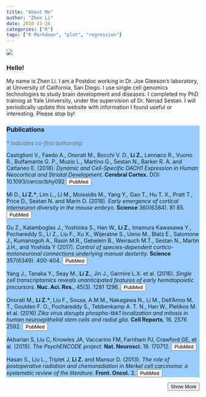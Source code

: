 ```yaml
---
title: "About Me"
author: "Zhen Li"
date: 2018-11-28
categories: ["R"]
tags: ["R Markdown", "plot", "regression"]
---
```

<html>
<head>
<meta name="viewport" content="width=device-width, initial-scale=1">
<script src="https://ajax.googleapis.com/ajax/libs/jquery/3.3.1/jquery.min.js"></script>
<script src="https://maxcdn.bootstrapcdn.com/bootstrap/3.3.7/js/bootstrap.min.js"></script>
<link rel="stylesheet" href="https://use.fontawesome.com/releases/v5.1.1/css/all.css" integrity="sha384-O8whS3fhG2OnA5Kas0Y9l3cfpmYjapjI0E4theH4iuMD+pLhbf6JI0jIMfYcK3yZ" crossorigin="anonymous">

<script>
$(document).ready(function() {
  $("#toggle").click(function() {
    var elem = $("#toggle").text();
    if (elem == "Show More") {
      //Stuff to do when btn is in the read more state
      $("#toggle").text("Show Less");
      $(".text").slideDown();
    } else {
      //Stuff to do when btn is in the read less state
      $("#toggle").text("Show More");
      $(".text").slideUp();
    }
  });
});
</script>

</head>
<body>
<section class="flex">

<div class="img-circle">
  <img src="images/DSC_1415.JPG" />
</div>

<article class="aboutMe">
  <h1>Hello!</h1>
  <p>My name is Zhen Li. I am a Postdoc working in Dr. Joe Gleeson's laboratory, at University of California, San Diego. I use single cell genomics technologies to study brain development and diseases. I completed my PhD training at Yale University, under the supervision of Dr. Nenad Sestan. I will periodically update this website with information I found useful or interesting. Please stop by!</p>
</article>

</section>

<section class="flex">
<article class="aboutMe" style="background-color:#99ccff">
<h1>Publications</h1>
<p><i style="color:#696969">* indicates co-first authorship</i></p>
<p>Castiglioni V., Faedo A., Onorati M., Bocchi V. D., <b>Li Z.</b>, Lennaco R., Vuono R., Bulfamante G. P., Muzio L., Martino G., Sestan N., Barker R. A. and Cattaneo E. (2018). <i>Dynamic and Cell-Specific DACH1 Expression in Human Neocortical and Striatal Development.</i> <b>Cerebral Cortex.</b> DOI: 10.1093/cercor/bhy092 <a href="https://www.ncbi.nlm.nih.gov/pubmed/29688344"><button class="paper">PubMed</button></a></p>

<p>Mi D., <b>Li Z.*</b>, Lim L., Li M., Moissidis M., Yang Y., Gao T., Hu T. X., Pratt T., Price D., Sestan N. and Marín O. (2018). <i>Early emergence of cortical interneuron diversity in the mouse embryo.</i> <b>Science</b> 360(6384). 81  85. <a href="https://www.ncbi.nlm.nih.gov/pubmed/29472441"><button class="paper">PubMed</button></a></p>

<p>Gu Z., Kalamboglas J., Yoshioka S., Han W., <b>Li Z.</b>, Imamura Kawasawa Y., Pochareddy S., Li Z., Liu F., Xu X., Wijeratne S., Ueno M., Blatz E., Salomone J., Kumanogoh A., Rasin M.R., Gebelein B., Weirauch M.T., Sestan N., Martin J.H., and Yoshida Y (2017). <i>Control of species-dependent cortico-motoneuronal connections underlying manual dexterity.</i> <b>Science</b> 357(6349). 400-404. <a href="https://www.ncbi.nlm.nih.gov/pubmed/28751609"><button class="paper">PubMed</button></a></p>

<div>
<span class="text">
<p>Yang J., Tanaka Y., Seay M., <b>Li Z.</b>, Jin J., Garmire L.X. et al. (2016). <i>Single cell transcriptomics reveals unanticipated features of early hematopoietic precursors.</i> <b>Nuc. Aci. Res.</b>, 45(3). 1281  1296. <a href="https://www.ncbi.nlm.nih.gov/pubmed/28003475"><button class="paper">PubMed</button></a></p>

<p>Onorati M., <b>Li Z.*</b>, Liu F., Sousa, A.M.M., Nakagawa N., Li M., Dell’Anno M. T., Goulden F. O., Pochareddy S., Tebbenkamp A. T. N., Han W., Pletikos M. et al. (2016) <i>Zika virus disrupts phospho-tbk1 localization and mitosis in human neuroepithelial stem cells and radial glia.</i> <b>Cell Reports</b>, 16. 2576  2592. <a href="https://www.ncbi.nlm.nih.gov/pubmed/27568284"><button class="paper">PubMed</button></a></p>

<p>Akbarian S, Liu C, Knowles JA, Vaccarino FM, Farnham PJ, Crawford GE, et al. (2015). <i>The PsychENCODE project.</i> <b>Nat. Neurosci.</b> 18. 170712. <a href="https://www.ncbi.nlm.nih.gov/pubmed/26605881"><button class="paper">PubMed</button></a></p>

<p>Hasan S., Liu L., Triplet J, <b>Li Z.</b> and Mansur D. (2013). <i>The role of postoperative radiation and chemoradiation in Merkel cell carcinoma: a systematic review of the literature.</i> <b>Front. Oncol.</b> 3. <a href="https://www.ncbi.nlm.nih.gov/pubmed/24294591"><button class="paper">PubMed</button></a></p>
</span>
</div>

<button id="toggle" style="float: right;">Show More</button>
</div>
</article>
</section>
</body>
</html>
